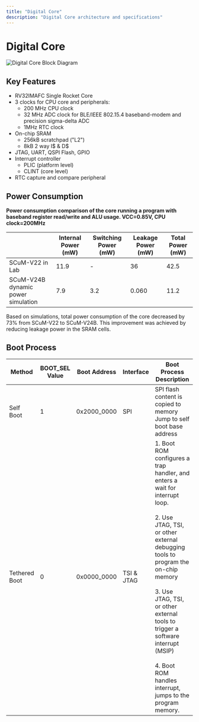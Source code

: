```yaml
---
title: "Digital Core"
description: "Digital Core architecture and specifications"
---
```


# Digital Core

![Digital Core Block Diagram](/images/2023-08-18T04-45-39-595Z.png)

## Key Features

- RV32IMAFC Single Rocket Core
- 3 clocks for CPU core and peripherals:
  - 200 MHz CPU clock
  - 32 MHz ADC clock for BLE/IEEE 802.15.4 baseband-modem and precision sigma-delta ADC
  - 1MHz RTC clock
- On-chip SRAM
  - 256kB scratchpad ("L2")
  - 8kB 2 way I$ & D$
- JTAG, UART, QSPI Flash, GPIO
- Interrupt controller
  - PLIC (platform level)
  - CLINT (core level)
- RTC capture and compare peripheral

## Power Consumption

**Power consumption comparison of the core running a program with baseband register read/write and ALU usage. VCC=0.85V, CPU clock=200MHz**

| | Internal Power (mW) | Switching Power (mW) | Leakage Power (mW) | Total Power (mW) |
|---|---|---|---|---|
| SCuM-V22 in Lab | 11.9 | - | 36 | 42.5 |
| SCuM-V24B dynamic power simulation | 7.9 | 3.2 | 0.060 | 11.2 |

Based on simulations, total power consumption of the core decreased by 73% from SCuM-V22 to SCuM-V24B. This improvement was achieved by reducing leakage power in the SRAM cells.

## Boot Process

| Method | BOOT_SEL Value | Boot Address | Interface | Boot Process Description |
|---|---|---|---|---|
| Self Boot | 1 | 0x2000_0000 | SPI | SPI flash content is copied to memory<br/>Jump to self boot base address |
| Tethered Boot | 0 | 0x0000_0000 | TSI & JTAG | 1. Boot ROM configures a trap handler, and enters a wait for interrupt loop.<br/><br/>2. Use JTAG, TSI, or other external debugging tools to program the on-chip memory<br/><br/>3. Use JTAG, TSI, or other external tools to trigger a software interrupt (MSIP)<br/><br/>4. Boot ROM handles interrupt, jumps to the program memory. |